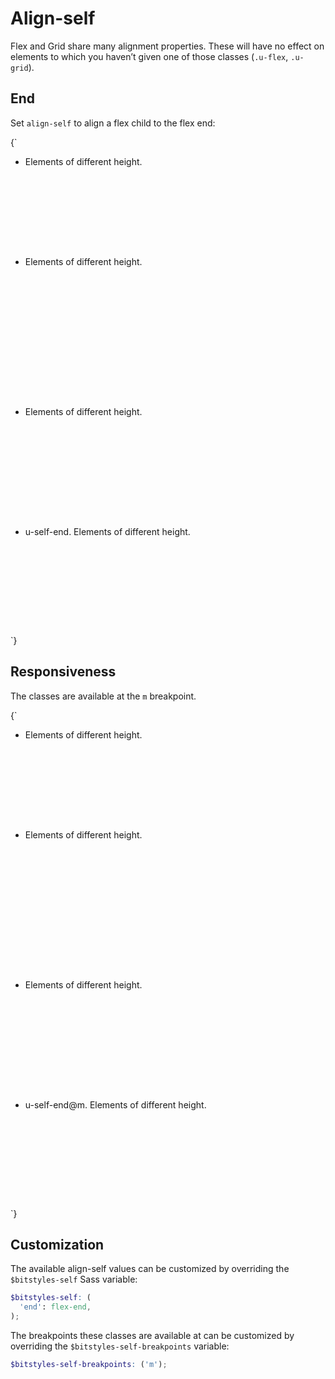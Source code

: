 
<Meta title="Utilities/align-self" />

# Align-self

Flex and Grid share many alignment properties. These will have no effect on elements to which you haven’t given one of those classes (`.u-flex`, `.u-grid`).

## End

Set `align-self` to align a flex child to the flex end:

<Canvas>
  <Story name="self-end">
    {`
      <ul class="a-list-reset u-flex u-items-start u-fg-white">
        <li class="u-margin-m u-padding-m u-bg--gray-20" style="height: 10rem;">
          Elements of different height.
        </li>
        <li class="u-margin-m u-padding-m u-bg--gray-20" style="height: 15rem;">
          Elements of different height.
        </li>
        <li class="u-margin-m u-padding-m u-bg--gray-20" style="height: 12rem;">
          Elements of different height.
        </li>
        <li class="u-margin-m u-padding-m u-bg--brand-2 u-self-end" style="height: 10rem;">
          u-self-end. Elements of different height.
        </li>
      </ul>
    `}
  </Story>
</Canvas>

## Responsiveness

The classes are available at the `m` breakpoint.

<Canvas>
  <Story name="self-end@m">
    {`
      <ul class="a-list-reset u-flex u-items-start u-fg-white">
        <li class="u-margin-m u-padding-m u-bg--gray-20" style="height: 10rem;">
          Elements of different height.
        </li>
        <li class="u-margin-m u-padding-m u-bg--gray-20" style="height: 15rem;">
          Elements of different height.
        </li>
        <li class="u-margin-m u-padding-m u-bg--gray-20" style="height: 12rem;">
          Elements of different height.
        </li>
        <li class="u-margin-m u-padding-m u-bg--brand-2 u-self-end@m" style="height: 10rem;">
          u-self-end@m. Elements of different height.
        </li>
      </ul>
    `}
  </Story>
</Canvas>


## Customization

The available align-self values can be customized by overriding the `$bitstyles-self` Sass variable:

```scss
$bitstyles-self: (
  'end': flex-end,
);
```

The breakpoints these classes are available at can be customized by overriding the `$bitstyles-self-breakpoints` variable:

```scss
$bitstyles-self-breakpoints: ('m');
```
